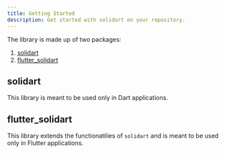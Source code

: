 ```yaml
---
title: Getting Started
description: Get started with solidart on your repository.
---
```


The library is made up of two packages:
1. [solidart](#solidart)
2. [flutter_solidart](/getting-started#flutter_solidart)

## solidart

This library is meant to be used only in Dart applications.

## flutter_solidart

This library extends the functionatilies of `solidart` and is meant to be used only in Flutter applications.
